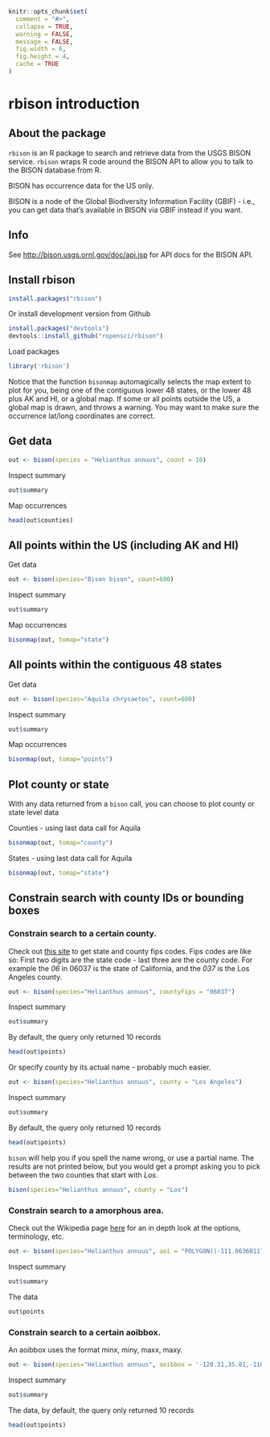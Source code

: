 <!--
%\VignetteEngine{knitr}
%\VignetteIndexEntry{rbison introduction}
%\VignetteEncoding{UTF-8}
-->

```r
knitr::opts_chunk$set(
  comment = "#>",
  collapse = TRUE,
  warning = FALSE,
  message = FALSE,
  fig.width = 6,
  fig.height = 4,
  cache = TRUE
)
```

rbison introduction
======

## About the package

`rbison` is an R package to search and retrieve data from the USGS BISON service. `rbison` wraps R code around the BISON API to allow you to talk to the BISON database from R.

BISON has occurrence data for the US only.

BISON is a node of the Global Biodiversity Information Facility (GBIF) - i.e., you can get data that's available in BISON via GBIF instead if you want.

## Info

See [http://bison.usgs.ornl.gov/doc/api.jsp](http://bison.usgs.ornl.gov/doc/api.jsp) for API docs for the BISON API.


## Install rbison

```r
install.packages("rbison")
```

Or install development version from Github

```r
install.packages("devtools")
devtools::install_github("ropensci/rbison")
```

Load packages

```r
library('rbison')
```

Notice that the function `bisonmap` automagically selects the map extent to plot for you, being one of the contiguous lower 48 states, or the lower 48 plus AK and HI, or a global map. If some or all points outside the US, a global map is drawn, and throws a warning. You may want to make sure the occurrence lat/long coordinates are correct.

## Get data

```r
out <- bison(species = "Helianthus annuus", count = 10)
```

Inspect summary

```r
out$summary
```

Map occurrences

```r
head(out$counties)
```

## All points within the US (including AK and HI)

Get data

```r
out <- bison(species="Bison bison", count=600)
```

Inspect summary

```r
out$summary
```

Map occurrences

```r
bisonmap(out, tomap="state")
```

## All points within the contiguous 48 states

Get data

```r
out <- bison(species="Aquila chrysaetos", count=600)
```

Inspect summary

```r
out$summary
```

Map occurrences

```r
bisonmap(out, tomap="points")
```

## Plot county or state

With any data returned from a `bison` call, you can choose to plot county or state level data

Counties - using last data call for Aquila

```r
bisonmap(out, tomap="county")
```

States - using last data call for Aquila

```r
bisonmap(out, tomap="state")
```

## Constrain search with county IDs or bounding boxes

### Constrain search to a certain county.

Check out [this site](http://www.epa.gov/enviro/html/codes/state.html) to get state and county fips codes. Fips codes are like so: First two digits are the state code - last three are the county code. For example the *06* in  06037 is the state of California, and the *037* is the Los Angeles county.

```r
out <- bison(species="Helianthus annuus", countyFips = "06037")
```

Inspect summary

```r
out$summary
```

By default, the query only returned 10 records

```r
head(out$points)
```

Or specify county by its actual name - probably much easier.

```r
out <- bison(species="Helianthus annuus", county = "Los Angeles")
```

Inspect summary

```r
out$summary
```

By default, the query only returned 10 records

```r
head(out$points)
```

`bison` will help you if you spell the name wrong, or use a partial name. The results are not printed below, but you would get a prompt asking you to pick between the two counties that start with *Los*.

```r
bison(species="Helianthus annuus", county = "Los")
```

### Constrain search to a amorphous area.

Check out the Wikipedia page [here](http://en.wikipedia.org/wiki/Well-known_text) for an in depth look at the options, terminology, etc.

```r
out <- bison(species="Helianthus annuus", aoi = "POLYGON((-111.06360117772908 38.84001566645886,-110.80542246679359 39.37707771107983,-110.20117441992392 39.17722368276862,-110.20666758398464 38.90844075244811,-110.63513438085685 38.67724220095734,-111.06360117772908 38.84001566645886))")
```

Inspect summary

```r
out$summary
```

The data

```r
out$points
```

### Constrain search to a certain aoibbox.

An aoibbox uses the format minx, miny, maxx, maxy.

```r
out <- bison(species="Helianthus annuus", aoibbox = '-120.31,35.81,-110.57,40.21')
```

Inspect summary

```r
out$summary
```

The data, by default, the query only returned 10 records

```r
head(out$points)
```
